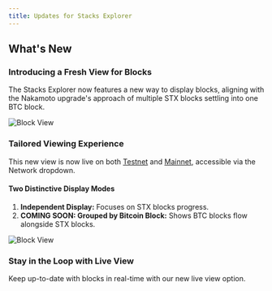 ```yaml
---
title: Updates for Stacks Explorer
---
```


## What's New

### Introducing a Fresh View for Blocks

The Stacks Explorer now features a new way to display blocks, aligning with the Nakamoto upgrade's approach of multiple STX blocks settling into one BTC block.

![Block View](../images/nakamoto-explorer.png)

### Tailored Viewing Experience

This new view is now live on both [Testnet](https://explorer.hiro.so/?chain=testnet) and [Mainnet](https://explorer.hiro.so/?chain=mainnet), accessible via the Network dropdown.

#### Two Distinctive Display Modes

1. **Independent Display:** Focuses on STX blocks progress.
2. **COMING SOON: Grouped by Bitcoin Block:** Shows BTC blocks flow alongside STX blocks.

![Block View](../images/group-by-block.png)

### Stay in the Loop with Live View

Keep up-to-date with blocks in real-time with our new live view option.
